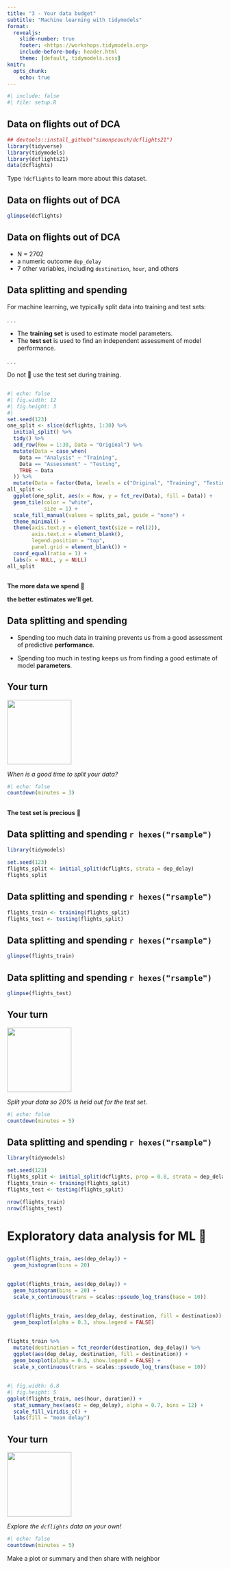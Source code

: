 ```yaml
---
title: "3 - Your data budget"
subtitle: "Machine learning with tidymodels"
format:
  revealjs: 
    slide-number: true
    footer: <https://workshops.tidymodels.org>
    include-before-body: header.html
    theme: [default, tidymodels.scss]
knitr:
  opts_chunk: 
    echo: true
---
```


```r
#| include: false
#| file: setup.R
```

##  {background-image="https://media.giphy.com/media/13otmMzoPMnRYY/giphy-downsized-large.gif" background-size="800px"}

## Data on flights out of DCA

```r
## devtools::install_github("simonpcouch/dcflights21")
library(tidyverse)
library(tidymodels)
library(dcflights21)
data(dcflights)
```

Type `?dcflights` to learn more about this dataset.

## Data on flights out of DCA

```r
glimpse(dcflights)
```

## Data on flights out of DCA

-   N = 2702
-   a numeric outcome `dep_delay`
-   7 other variables, including `destination`, `hour`, and others

## Data splitting and spending

For machine learning, we typically split data into training and test sets:

. . .

-   The **training set** is used to estimate model parameters.
-   The **test set** is used to find an independent assessment of model performance.

. . .

Do not 🚫 use the test set during training.

## 

```r
#| echo: false
#| fig.width: 12
#| fig.height: 3
#| 
set.seed(123)
one_split <- slice(dcflights, 1:30) %>% 
  initial_split() %>% 
  tidy() %>% 
  add_row(Row = 1:30, Data = "Original") %>% 
  mutate(Data = case_when(
    Data == "Analysis" ~ "Training",
    Data == "Assessment" ~ "Testing",
    TRUE ~ Data
  )) %>% 
  mutate(Data = factor(Data, levels = c("Original", "Training", "Testing")))
all_split <-
  ggplot(one_split, aes(x = Row, y = fct_rev(Data), fill = Data)) + 
  geom_tile(color = "white",
            size = 1) + 
  scale_fill_manual(values = splits_pal, guide = "none") +
  theme_minimal() +
  theme(axis.text.y = element_text(size = rel(2)),
        axis.text.x = element_blank(),
        legend.position = "top",
        panel.grid = element_blank()) +
  coord_equal(ratio = 1) +
  labs(x = NULL, y = NULL)
all_split
```

## 

::: r-fit-text
**The more data we spend** 🤑
:::

::: r-fit-text
**the better estimates we'll get.**
:::

## Data splitting and spending

-   Spending too much data in training prevents us from a good assessment of predictive **performance**.

-   Spending too much in testing keeps us from finding a good estimate of model **parameters**.

## Your turn {transition="slide-in"}

![](images/parsnip-flagger.jpg){.absolute top="0" right="0" width="150" height="150"}

*When is a good time to split your data?*

```r
#| echo: false
countdown(minutes = 3)
```

## 

::: r-fit-text
**The test set is precious** 💎
:::

## Data splitting and spending `r hexes("rsample")`

```r
library(tidymodels)

set.seed(123)
flights_split <- initial_split(dcflights, strata = dep_delay)
flights_split
```

## Data splitting and spending `r hexes("rsample")`

```r
flights_train <- training(flights_split)
flights_test <- testing(flights_split)
```

## Data splitting and spending `r hexes("rsample")`

```r
glimpse(flights_train)
```

## Data splitting and spending `r hexes("rsample")`

```r
glimpse(flights_test)
```

## Your turn {transition="slide-in"}

![](images/parsnip-flagger.jpg){.absolute top="0" right="0" width="150" height="150"}

*Split your data so 20% is held out for the test set.*

```r
#| echo: false
countdown(minutes = 5)
```

## Data splitting and spending `r hexes("rsample")`

```r
library(tidymodels)

set.seed(123)
flights_split <- initial_split(dcflights, prop = 0.8, strata = dep_delay)
flights_train <- training(flights_split)
flights_test <- testing(flights_split)

nrow(flights_train)
nrow(flights_test)
```

# Exploratory data analysis for ML 🧐

## 

```r
ggplot(flights_train, aes(dep_delay)) +
  geom_histogram(bins = 20)
```

## 

```r
ggplot(flights_train, aes(dep_delay)) +
  geom_histogram(bins = 20) +
  scale_x_continuous(trans = scales::pseudo_log_trans(base = 10))
```

## 

```r
ggplot(flights_train, aes(dep_delay, destination, fill = destination)) +
  geom_boxplot(alpha = 0.3, show.legend = FALSE)
```

## 

```r
flights_train %>%
  mutate(destination = fct_reorder(destination, dep_delay)) %>%
  ggplot(aes(dep_delay, destination, fill = destination)) +
  geom_boxplot(alpha = 0.3, show.legend = FALSE) +
  scale_x_continuous(trans = scales::pseudo_log_trans(base = 10))
```

## 

```r
#| fig.width: 6.8
#| fig.height: 5 
ggplot(flights_train, aes(hour, duration)) +
  stat_summary_hex(aes(z = dep_delay), alpha = 0.7, bins = 12) +
  scale_fill_viridis_c() +
  labs(fill = "mean delay")
```

## Your turn {transition="slide-in"}

![](images/parsnip-flagger.jpg){.absolute top="0" right="0" width="150" height="150"}

*Explore the `dcflights` data on your own!*

```r
#| echo: false
countdown(minutes = 5)
```

::: notes
Make a plot or summary and then share with neighbor
:::
